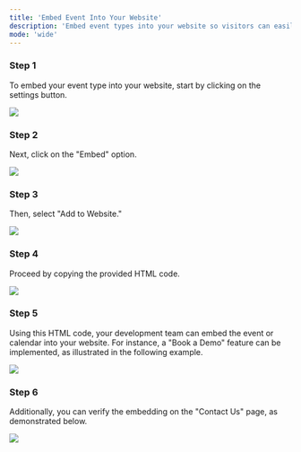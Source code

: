 ```yaml
---
title: 'Embed Event Into Your Website'
description: 'Embed event types into your website so visitors can easily book or access your calendar.'
mode: 'wide'
---
```


### Step 1

To embed your event type into your website, start by clicking on the settings button.

<Frame><img src="/images/embedEventWebsite/image1.jpg" /></Frame>

### Step 2

Next, click on the "Embed" option.

<Frame><img src="/images/embedEventWebsite/image2.jpg" /></Frame>

### Step 3

Then, select "Add to Website."

<Frame><img src="/images/embedEventWebsite/image3.jpg" /></Frame>

### Step 4

Proceed by copying the provided HTML code.

<Frame><img src="/images/embedEventWebsite/image4.jpg" /></Frame>

### Step 5

Using this HTML code, your development team can embed the event or calendar into your website. For instance, a "Book a Demo" feature can be implemented, as illustrated in the following example.

<Frame><img src="/images/embedEventWebsite/image5.jpg" /></Frame>

### Step 6

Additionally, you can verify the embedding on the "Contact Us" page, as demonstrated below.

<Frame><img src="/images/embedEventWebsite/embed1.png" /></Frame>

